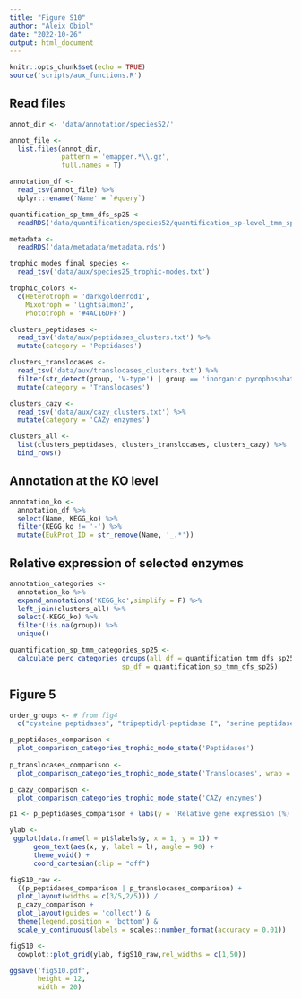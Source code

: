 ```yaml
---
title: "Figure S10"
author: "Aleix Obiol"
date: "2022-10-26"
output: html_document
---
```


```r
knitr::opts_chunk$set(echo = TRUE)
source('scripts/aux_functions.R')
```

## Read files

```r
annot_dir <- 'data/annotation/species52/'

annot_file <- 
  list.files(annot_dir,
             pattern = 'emapper.*\\.gz',
             full.names = T)

annotation_df <- 
  read_tsv(annot_file) %>% 
  dplyr::rename('Name' = `#query`)

quantification_sp_tmm_dfs_sp25 <-  
  readRDS('data/quantification/species52/quantification_sp-level_tmm_species25.rds')

metadata <- 
  readRDS('data/metadata/metadata.rds')

trophic_modes_final_species <- 
  read_tsv('data/aux/species25_trophic-modes.txt')

trophic_colors <- 
  c(Heterotroph = 'darkgoldenrod1',
    Mixotroph = 'lightsalmon3',
    Phototroph = '#4AC16DFF')

clusters_peptidases <- 
  read_tsv('data/aux/peptidases_clusters.txt') %>% 
  mutate(category = 'Peptidases')

clusters_translocases <- 
  read_tsv('data/aux/translocases_clusters.txt') %>% 
  filter(str_detect(group, 'V-type') | group == 'inorganic pyrophosphatase') %>% 
  mutate(category = 'Translocases')

clusters_cazy <- 
  read_tsv('data/aux/cazy_clusters.txt') %>% 
  mutate(category = 'CAZy enzymes')

clusters_all <- 
  list(clusters_peptidases, clusters_translocases, clusters_cazy) %>% 
  bind_rows()
```

## Annotation at the KO level

```r
annotation_ko <- 
  annotation_df %>% 
  select(Name, KEGG_ko) %>% 
  filter(KEGG_ko != '-') %>% 
  mutate(EukProt_ID = str_remove(Name, '_.*'))
```

## Relative expression of selected enzymes

```r
annotation_categories <- 
  annotation_ko %>% 
  expand_annotations('KEGG_ko',simplify = F) %>% 
  left_join(clusters_all) %>% 
  select(-KEGG_ko) %>% 
  filter(!is.na(group)) %>% 
  unique() 

quantification_sp_tmm_categories_sp25 <-
  calculate_perc_categories_groups(all_df = quantification_tmm_dfs_sp25,
                            sp_df = quantification_sp_tmm_dfs_sp25)
```

## Figure 5

```r
order_groups <- # from fig4
  c("cysteine peptidases", "tripeptidyl-peptidase I", "serine peptidases", "legumain", "aspartyl peptidases", "carboxypeptidase Z", "V-type H+-transporting ATPase 16kDa proteolipid subunit", "V-type H+-transporting ATPase subunit a", "inorganic pyrophosphatase", "V-type H+-transporting ATPase subunit B", "GT66", "GT75", "GH18", "GH20", "AA13", "GT95", "GH3", "GH13", "CE10", "GH7")

p_peptidases_comparison <- 
  plot_comparison_categories_trophic_mode_state('Peptidases')
  
p_translocases_comparison <- 
  plot_comparison_categories_trophic_mode_state('Translocases', wrap = 20)

p_cazy_comparison <- 
  plot_comparison_categories_trophic_mode_state('CAZy enzymes')

p1 <- p_peptidases_comparison + labs(y = 'Relative gene expression (%)')

ylab <-  
 ggplot(data.frame(l = p1$labels$y, x = 1, y = 1)) +
      geom_text(aes(x, y, label = l), angle = 90) + 
      theme_void() +
      coord_cartesian(clip = "off")

figS10_raw <- 
  ((p_peptidases_comparison | p_translocases_comparison) +
  plot_layout(widths = c(3/5,2/5))) /
  p_cazy_comparison +
  plot_layout(guides = 'collect') & 
  theme(legend.position = 'bottom') &
  scale_y_continuous(labels = scales::number_format(accuracy = 0.01))

figS10 <- 
  cowplot::plot_grid(ylab, figS10_raw,rel_widths = c(1,50))

ggsave('figS10.pdf',
       height = 12,
       width = 20)
```

